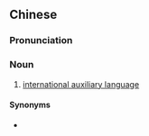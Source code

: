 ==Chinese==
{{zh-forms|type=211}}
{{wikipedia|lang=zh-classical}}

===Pronunciation===
{{zh-pron
|m=tiānxiàtōngyán
|c=tin1 haa6 tung1 jin4
|cat=n
}}

===Noun===
{{zh-noun}}

# [[international auxiliary language]]

====Synonyms====
* {{zh-l|國際輔助語}}

{{zh-cat|Languages}}